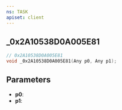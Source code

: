 ```yaml
---
ns: TASK
apiset: client
---
```

## _0x2A10538D0A005E81

```c
// 0x2A10538D0A005E81
void _0x2A10538D0A005E81(Any p0, Any p1);
```


## Parameters
* **p0**:
* **p1**: